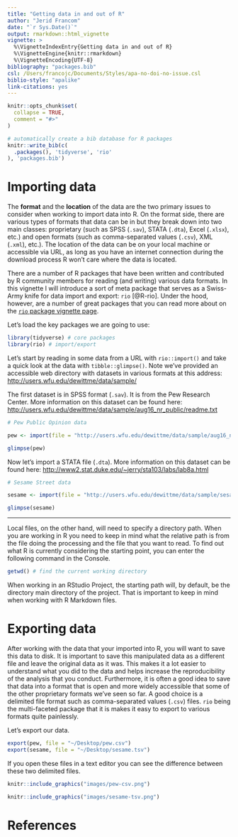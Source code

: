 ```yaml
---
title: "Getting data in and out of R"
author: "Jerid Francom"
date: "`r Sys.Date()`"
output: rmarkdown::html_vignette
vignette: >
  %\VignetteIndexEntry{Getting data in and out of R}
  %\VignetteEngine{knitr::rmarkdown}
  %\VignetteEncoding{UTF-8}
bibliography: "packages.bib"
csl: /Users/francojc/Documents/Styles/apa-no-doi-no-issue.csl
biblio-style: "apalike"
link-citations: yes
---
```


```r
knitr::opts_chunk$set(
  collapse = TRUE,
  comment = "#>"
)
```

```r
# automatically create a bib database for R packages
knitr::write_bib(c(
  .packages(), 'tidyverse', 'rio'
), 'packages.bib')
```

# Importing data

The **format** and the **location** of the data are the two primary issues to consider when working to import data into R. On the format side, there are various types of formats that data can be in but they break down into two main classes: proprietary (such as SPSS (`.sav`), STATA (`.dta`), Excel (`.xlsx`), etc.) and open formats (such as comma-separated values (`.csv`), XML (`.xml`), etc.). The location of the data can be on your local machine or accessible via URL, as long as you have an internet connection during the download process R won't care where the data is located.

There are a number of R packages that have been written and contributed by R community members for reading (and writing) various data formats. In this vignette I will introduce a sort of meta package that serves as a Swiss-Army knife for data import and export: `rio` [@R-rio]. Under the hood, however, are a number of great packages that you can read more about on the [`rio` package vignette page](https://cran.r-project.org/web/packages/rio/vignettes/rio.html).

Let's load the key packages we are going to use: 

```r
library(tidyverse) # core packages 
library(rio) # import/export 
```

Let's start by reading in some data from a URL with `rio::import()` and take a quick look at the data with `tibble::glimpse()`. Note we've provided an accessible web directory with datasets in various formats at this address: [http://users.wfu.edu/dewittme/data/sample/](http://users.wfu.edu/dewittme/data/sample/)

The first dataset is in SPSS format (`.sav`). It is from the Pew Research Center. More information on this dataset can be found here: [http://users.wfu.edu/dewittme/data/sample/aug16_nr_public/readme.txt](http://users.wfu.edu/dewittme/data/sample/aug16_nr_public/readme.txt)


```r

# Pew Public Opinion data

pew <- import(file = "http://users.wfu.edu/dewittme/data/sample/aug16_nr_public/Aug16_nr_public.sav")

glimpse(pew)
```

Now let's import a STATA file (`.dta`). More information on this dataset can be found here: [http://www2.stat.duke.edu/~jerry/sta103/labs/lab8a.html](http://www2.stat.duke.edu/~jerry/sta103/labs/lab8a.html) 

```r
# Sesame Street data

sesame <- import(file = "http://users.wfu.edu/dewittme/data/sample/sesame.dta")

glimpse(sesame)
```

<!-- Note that an Excel file will often contain various 'sheets'. You will need to specify which of these sheets you would like to import.  -->

----

Local files, on the other hand, will need to specify a directory path. When you are working in R you need to keep in mind what the relative path is from the file doing the processing and the file that you want to read. To find out what R is currently considering the starting point, you can enter the following command in the Console. 

```r
getwd() # find the current working directory
```

When working in an RStudio Project, the starting path will, by default, be the directory main directory of the project. That is important to keep in mind when working with R Markdown files. 

# Exporting data

After working with the data that your imported into R, you will want to save this data to disk. It is important to save this manipulated data as a different file and leave the original data as it was. This makes it a lot easier to understand what you did to the data and helps increase the reproducibility of the analysis that you conduct. Furthermore, it is often a good idea to save that data into a format that is open and more widely accessible that some of the other proprietary formats we've seen so far. A good choice is a delimited file format such as comma-separated values (`.csv`) files. `rio` being the multi-faceted package that it is makes it easy to export to various formats quite painlessly. 

Let's export our data. 

```r
export(pew, file = "~/Desktop/pew.csv")
export(sesame, file = "~/Desktop/sesame.tsv")
```

If you open these files in a text editor you can see the difference between these two delimited files.

```r
knitr::include_graphics("images/pew-csv.png")
```

```r
knitr::include_graphics("images/sesame-tsv.png")
```

# References

